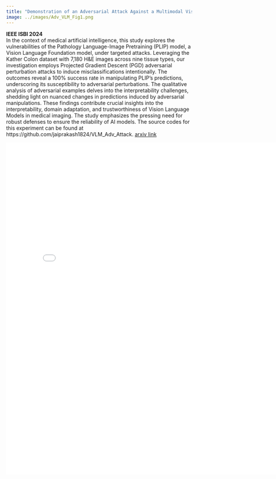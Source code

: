 ```yaml
---
title: "Demonstration of an Adversarial Attack Against a Multimodal Vision Language Model for Pathology Imaging"
image: ../images/Adv_VLM_Fig1.png
---
```

**IEEE ISBI 2024**\
In the context of medical artificial intelligence, this study explores the vulnerabilities of the Pathology Language-Image Pretraining (PLIP) model, a Vision Language Foundation model, under targeted attacks. Leveraging the Kather Colon dataset with 7,180 H&E images across nine tissue types, our investigation employs Projected Gradient Descent (PGD) adversarial perturbation attacks to induce misclassifications intentionally. The outcomes reveal a 100% success rate in manipulating PLIP’s predictions, underscoring its susceptibility to adversarial perturbations. The qualitative analysis of adversarial examples delves into the interpretability challenges, shedding light on nuanced changes in predictions induced by adversarial manipulations. These findings contribute crucial insights into the interpretability, domain adaptation, and trustworthiness of Vision Language Models in medical imaging. The study emphasizes the pressing need for robust defenses to ensure the reliability of AI models. The source codes for this experiment can be found at https://github.com/jaiprakash1824/VLM_Adv_Attack.
[arxiv link](https://arxiv.org/abs/2401.02565)

```{=html}
<embed src="../images/Attacks.pdf" width="800px" height="900px" />
```